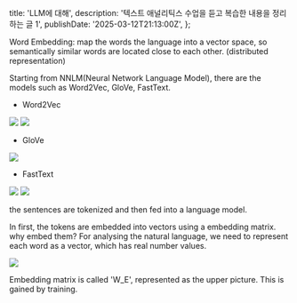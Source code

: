   title: 'LLM에 대해',
  description:
    '텍스트 애널리틱스 수업을 듣고 복습한 내용을 정리하는 글 1',
  publishDate: '2025-03-12T21:13:00Z',
};

Word Embedding: map the words the language into a vector space, so
semantically similar words are located close to each other.
(distributed representation)

Starting from NNLM(Neural Network Language Model), there are
the models such as Word2Vec, GloVe, FastText.

- Word2Vec

![](/development/language-model/2.png)
![](/development/language-model/3.png)

- GloVe

![](/development/language-model/4.png)

- FastText

![](/development/language-model/5.png)
![](/development/language-model/6.png)





the sentences are tokenized and then fed into a language model.

In first, the tokens are embedded into vectors using a embedding matrix.
why embed them? For analysing the natural language, we need to represent each word as a vector, which has real number values.

![](/development/language-model/1.png)

Embedding matrix is called 'W_E', represented as the upper picture. This is gained by training.
